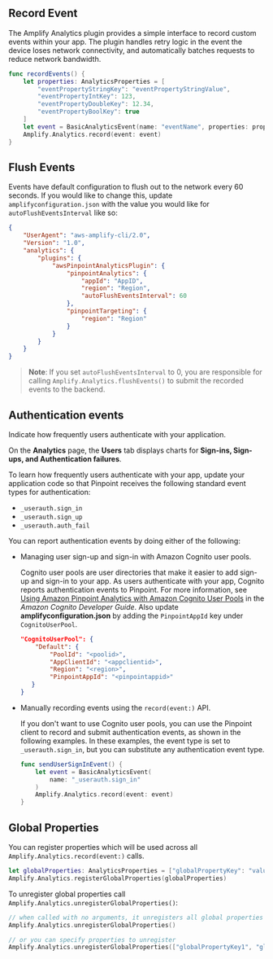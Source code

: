 ## Record Event

The Amplify Analytics plugin provides a simple interface to record custom events within your app. The plugin handles retry logic in the event the device loses network connectivity, and automatically batches requests to reduce network bandwidth.

```swift
func recordEvents() {
    let properties: AnalyticsProperties = [
        "eventPropertyStringKey": "eventPropertyStringValue",
        "eventPropertyIntKey": 123,
        "eventPropertyDoubleKey": 12.34,
        "eventPropertyBoolKey": true
    ]
    let event = BasicAnalyticsEvent(name: "eventName", properties: properties)
    Amplify.Analytics.record(event: event)
}
```

## Flush Events

Events have default configuration to flush out to the network every 60 seconds. If you would like to change this, update `amplifyconfiguration.json` with the value you would like for `autoFlushEventsInterval` like so:

```json
{
    "UserAgent": "aws-amplify-cli/2.0",
    "Version": "1.0",
    "analytics": {
        "plugins": {
            "awsPinpointAnalyticsPlugin": {
                "pinpointAnalytics": {
                    "appId": "AppID",
                    "region": "Region",
                    "autoFlushEventsInterval": 60
                },
                "pinpointTargeting": {
                    "region": "Region"
                }
            }
        }
    }
}
```

> **Note**: If you set `autoFlushEventsInterval` to 0, you are responsible for calling `Amplify.Analytics.flushEvents()` to submit the recorded events to the backend.

## Authentication events
Indicate how frequently users authenticate with your application.

On the **Analytics** page, the **Users** tab displays charts for **Sign-ins, Sign-ups, and Authentication failures**.

To learn how frequently users authenticate with your app, update your application code so that Pinpoint receives the following standard event types for authentication:

 - `_userauth.sign_in`
 - `_userauth.sign_up`
 - `_userauth.auth_fail`

You can report authentication events by doing either of the following:

- Managing user sign-up and sign-in with Amazon Cognito user pools.

  Cognito user pools are user directories that make it easier to add sign-up and sign-in to your app. As users authenticate with your app, Cognito reports authentication events to Pinpoint. For more information, see [Using Amazon Pinpoint Analytics with Amazon Cognito User Pools](https://docs.aws.amazon.com/cognito/latest/developerguide/cognito-user-pools-pinpoint-integration.html) in the _Amazon Cognito Developer Guide_. Also update **amplifyconfiguration.json** by adding the `PinpointAppId` key under `CognitoUserPool`.
  
  ```json
  "CognitoUserPool": {
      "Default": {
          "PoolId": "<poolid>",
          "AppClientId": "<appclientid>",
          "Region": "<region>",
          "PinpointAppId": "<pinpointappid>"
     }
  }
  ```

- Manually recording events using the `record(event:)` API.

  If you don't want to use Cognito user pools, you can use the Pinpoint client to record and submit authentication events, as shown in the following examples. In these examples, the event type is set to `_userauth.sign_in`, but you can substitute any authentication event type.

  ```swift
  func sendUserSignInEvent() {
      let event = BasicAnalyticsEvent(
          name: "_userauth.sign_in"
      )
      Amplify.Analytics.record(event: event)
  }
  ```

## Global Properties

You can register properties which will be used across all `Amplify.Analytics.record(event:)` calls.

```swift
let globalProperties: AnalyticsProperties = ["globalPropertyKey": "value"]
Amplify.Analytics.registerGlobalProperties(globalProperties)
```

To unregister global properties call `Amplify.Analytics.unregisterGlobalProperties()`:

```swift
// when called with no arguments, it unregisters all global properties
Amplify.Analytics.unregisterGlobalProperties()

// or you can specify properties to unregister
Amplify.Analytics.unregisterGlobalProperties(["globalPropertyKey1", "globalPropertyKey2"])
```
